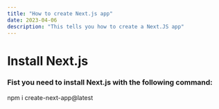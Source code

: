```yaml
---
title: "How to create Next.js app"
date: 2023-04-06
description: "This tells you how to create a Next.JS app"
---
```


# Install Next.js

### Fist you need to install Next.js with the following command:

npm i create-next-app@latest
